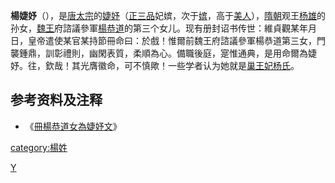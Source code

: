 '''楊婕妤'''（{{bd|?||?|}}），是[[唐太宗|唐太宗]]的[[婕妤|婕妤]]（[[正三品|正三品]]妃嫔，次于[[嫔|嫔]]，高于[[美人|美人]]），[[隋朝|隋朝]]观王[[杨雄_(隋)|杨雄]]的孙女，[[李泰|魏王]]府諮議參軍[[楊恭道|楊恭道]]的第三个女儿。现有册封诏书传世：維貞觀某年月日，皇帝遣使某官某持節冊命曰：於戲！惟爾前魏王府諮議參軍楊恭道第三女，門襲鍾鼎，訓彰禮則，幽閑表質，柔順為心。備職後庭，寔惟通典，是用命爾為婕妤。往，欽哉！其光膺徽命，可不慎歟！一些学者认为她就是[[巢王妃杨氏|巢王妃杨氏]]。

==参考资料及注释==
*《[[s:冊楊恭道女為婕妤文|冊楊恭道女為婕妤文]]》

[[category:楊姓|category:楊姓]]
[[Category:唐太宗妃嫔|Y]]